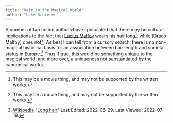 ```yaml
---
title: "Hair in the Magical World"
author: "Luke Schierer"
---
```


A number of fan fiction authors have speculated that there may be cultural
implications to the fact that [Lucius Malfoy] wears his hair long[^220719-1],
while [Draco Malfoy] does not[^220719-2].  As best I can tell from a cursory
search, there is no non-magical historical basis for an association between
hair length and societal status in Europe.[^220719-3]  Thus if true, this
would be something unique to the magical world, and more over, a uniqueness
not substantiated by the cannonical works.

[Lucius Malfoy]: <../../people/malfoy/lucius_abraxas>

[DLM1]: <../../people/malfoy/draco_lucius>

[^220719-1]: This may be a movie thing, and may not be supported by the written works.

[^220719-2]: This may be a movie thing, and may not be supported by the written works.

[^220719-3]: [Wikipedia](https://en.wikipedia.org/)
    "[Long hair](https://en.wikipedia.org/wiki/Long_hair)"
    Last Edited: 2022-06-29. Last Viewed: 2022-07-19.
